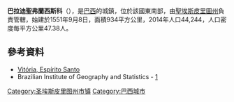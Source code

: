 {{Coord|18|45|18|S|40|53|27|W|display=title}}

'''巴拉迪聖弗蘭西斯科'''（{{lang-pt|Barra de São Francisco}}），是[[巴西|巴西]]的城鎮，位於該國東南部，由[[聖埃斯皮里圖州|聖埃斯皮里圖州]]負責管轄，始建於1551年9月8日，面積934平方公里，2014年人口44,244，人口密度每平方公里47.38人。

==參考資料==
*[http://www.vitoria.es.gov.br Vitória, Espírito Santo] {{Wayback|url=http://www.vitoria.es.gov.br/ |date=20140702084059 }}
*Brazilian Institute of Geography and Statistics - [https://web.archive.org/web/20070109005631/http://www.ibge.gov.br/cidadesat/default.php]

{{Brazil-geo-stub}}
{{聖埃斯皮里圖州市鎮}}
[[Category:圣埃斯皮里图州市镇|Category:圣埃斯皮里图州市镇]]
[[Category:巴西城市|Category:巴西城市]]